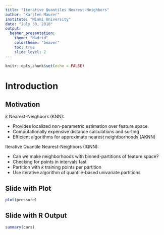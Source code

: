 ```yaml
---
title: "Iterative Quantiles Nearest-Neighbors"
author: "Karsten Maurer" 
institute: "Miami University"
date: "July 30, 2018"
output:
  beamer_presentation:
    theme: "Madrid"
    colortheme: "beaver"
    toc: true
    slide_level: 2
---
```


```r
knitr::opts_chunk$set(echo = FALSE)
```


# Introduction
## Motivation

$k$ Nearest-Neighbors (KNN): 

- Provides localized non-parametric estimation over feature space
- Computationally expensive distance calculations and sorting
- Efficient algorithms for approximate nearest neightborhoods (AKNN)

\vspace{.5cm}

Iterative Quantile Nearest-Neighbors (IQNN):

- Can we make neighborhoods with binned-partitions of feature space?
- Checking for points in intervals fast 
- Partition with $k$ training points per partition
- Use iterative algorithm of quantile-based univariate partitions

## Slide with Plot

```r
plot(pressure)
```


## Slide with R Output

```r
summary(cars)
```
